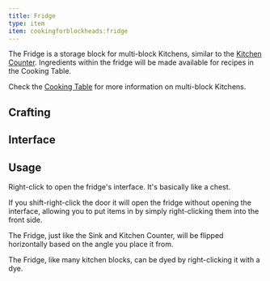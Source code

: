 ```yaml
---
title: Fridge
type: item
item: cookingforblockheads:fridge
---
```



The Fridge is a storage block for multi-block Kitchens, similar to the [Kitchen Counter](counter).
Ingredients within the fridge will be made available for recipes in the Cooking Table.

Check the [Cooking Table](cooking_table) for more information on multi-block Kitchens.

## Crafting

<CraftingRecipe recipe="cookingforblockheads:fridge"/>

## Interface

<InterfaceScreen screen={fridgeImage.src}>
<InterfaceArea x="12" y="32" width="328" height="112" name="Storage" color="lime"/>
<InterfaceArea x="12" y="166" width="328" height="112" name="Player Inventory" color="purple"/>
<InterfaceArea x="12" y="282" width="328" height="40" name="Player Hotbar" color="purple"/>
</InterfaceScreen>

## Usage

Right-click to open the fridge's interface. It's basically like a chest.

If you shift-right-click the door it will open the fridge without opening the interface, allowing you to put items in by simply right-clicking them into the front side.

The Fridge, just like the Sink and Kitchen Counter, will be flipped horizontally based on the angle you place it from.

The Fridge, like many kitchen blocks, can be dyed by right-clicking it with a dye.
